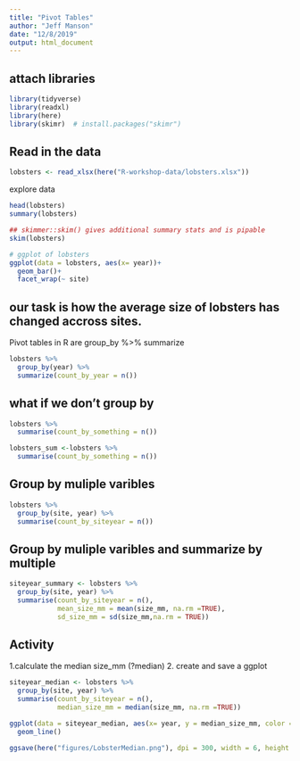 ```yaml
---
title: "Pivot Tables"
author: "Jeff Manson"
date: "12/8/2019"
output: html_document
---
```


## attach libraries
```r
library(tidyverse)
library(readxl)
library(here)
library(skimr)  # install.packages("skimr")

```

## Read in the data

```r
lobsters <- read_xlsx(here("R-workshop-data/lobsters.xlsx"))
```

explore data

```r
head(lobsters)
summary(lobsters)

## skimmer::skim() gives additional summary stats and is pipable
skim(lobsters)

# ggplot of lobsters
ggplot(data = lobsters, aes(x= year))+
  geom_bar()+
  facet_wrap(~ site)
```
## our task is how the average size of lobsters has changed accross sites.

Pivot tables in R are group_by %>% summarize
```r
lobsters %>% 
  group_by(year) %>% 
  summarize(count_by_year = n())
```

## what if we don't group by

```r
lobsters %>% 
  summarise(count_by_something = n())

lobsters_sum <-lobsters %>% 
  summarise(count_by_something = n())
```

## Group by muliple varibles

```r

lobsters %>% 
  group_by(site, year) %>% 
  summarise(count_by_siteyear = n())

```


## Group by muliple varibles and summarize by multiple

```r

siteyear_summary <- lobsters %>% 
  group_by(site, year) %>% 
  summarise(count_by_siteyear = n(),
            mean_size_mm = mean(size_mm, na.rm =TRUE),
            sd_size_mm = sd(size_mm,na.rm = TRUE))

```
## Activity

1.calculate the median size_mm (?median)
2. create and save a ggplot

```r
siteyear_median <- lobsters %>% 
  group_by(site, year) %>% 
  summarise(count_by_siteyear = n(),
            median_size_mm = median(size_mm, na.rm =TRUE))

ggplot(data = siteyear_median, aes(x= year, y = median_size_mm, color = site))+
  geom_line()

ggsave(here("figures/LobsterMedian.png"), dpi = 300, width = 6, height =4 )

```

